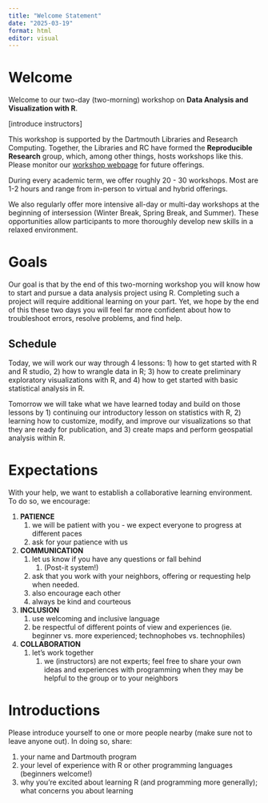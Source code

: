 ---
title: "Welcome Statement"
date: "2025-03-19"
format: html
editor: visual
---

# Welcome

Welcome to our two-day (two-morning) workshop on **Data Analysis and Visualization with R**.

\[introduce instructors\]

This workshop is supported by the Dartmouth Libraries and Research Computing. Together, the Libraries and RC have formed the **Reproducible Research** group, which, among other things, hosts workshops like this. Please monitor our [workshop webpage](https://dartgo.org/RRADworkshops) for future offerings.

During every academic term, we offer roughly 20 - 30 workshops. Most are 1-2 hours and range from in-person to virtual and hybrid offerings.

We also regularly offer more intensive all-day or multi-day workshops at the beginning of intersession (Winter Break, Spring Break, and Summer). These opportunities allow participants to more thoroughly develop new skills in a relaxed environment.

# Goals

Our goal is that by the end of this two-morning workshop you will know how to start and pursue a data analysis project using R. Completing such a project will require additional learning on your part. Yet, we hope by the end of this these two days you will feel far more confident about how to troubleshoot errors, resolve problems, and find help.

## Schedule

Today, we will work our way through 4 lessons: 1) how to get started with R and R studio, 2) how to wrangle data in R; 3) how to create preliminary exploratory visualizations with R, and 4) how to get started with basic statistical analysis in R.

Tomorrow we will take what we have learned today and build on those lessons by 1) continuing our introductory lesson on statistics with R, 2) learning how to customize, modify, and improve our visualizations so that they are ready for publication, and 3) create maps and perform geospatial analysis within R.

# Expectations

With your help, we want to establish a collaborative learning environment. To do so, we encourage:

1.  **PATIENCE**
    1.  we will be patient with you - we expect everyone to progress at different paces
    2.  ask for your patience with us
2.  **COMMUNICATION**
    1.  let us know if you have any questions or fall behind
        1.  (Post-it system!)
    2.  ask that you work with your neighbors, offering or requesting help when needed.
    3.  also encourage each other
    4.  always be kind and courteous
3.  **INCLUSION**
    1.  use welcoming and inclusive language
    2.  be respectful of different points of view and experiences (ie. beginner vs. more experienced; technophobes vs. technophiles)
4.  **COLLABORATION**
    1.  let's work together
        1.  we (instructors) are not experts; feel free to share your own ideas and experiences with programming when they may be helpful to the group or to your neighbors

# Introductions

Please introduce yourself to one or more people nearby (make sure not to leave anyone out). In doing so, share:

1.  your name and Dartmouth program
2.  your level of experience with R or other programming languages (beginners welcome!)
3.  why you're excited about learning R (and programming more generally); what concerns you about learning
